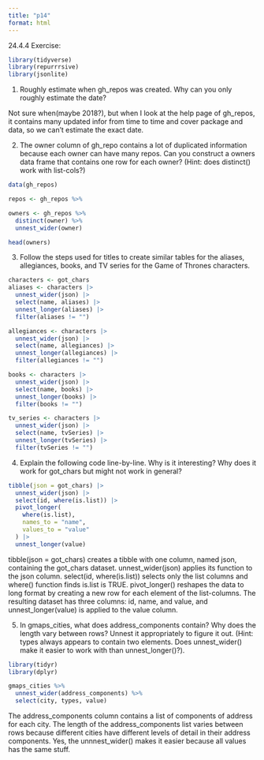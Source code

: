 ```yaml
---
title: "p14"
format: html
---
```

24.4.4 Exercise:
```r
library(tidyverse)
library(repurrrsive)
library(jsonlite)
```

1. Roughly estimate when gh_repos was created. Why can you only roughly estimate the date?

Not sure when(maybe 2018?), but when I look at the help page of gh_repos, it contains many updated infor from time to time and cover package and data, so we can't estimate the exact date.

2. The owner column of gh_repo contains a lot of duplicated information because each owner can have many repos. Can you construct a owners data frame that contains one row for each owner? (Hint: does distinct() work with list-cols?)
```r
data(gh_repos)

repos <- gh_repos %>%

owners <- gh_repos %>%
  distinct(owner) %>% 
  unnest_wider(owner)

head(owners)
```

3. Follow the steps used for titles to create similar tables for the aliases, allegiances, books, and TV series for the Game of Thrones characters.

```r
characters <- got_chars
aliases <- characters |> 
  unnest_wider(json) |> 
  select(name, aliases) |> 
  unnest_longer(aliases) |> 
  filter(aliases != "") 

allegiances <- characters |>
  unnest_wider(json) |>
  select(name, allegiances) |>
  unnest_longer(allegiances) |>
  filter(allegiances != "") 

books <- characters |> 
  unnest_wider(json) |> 
  select(name, books) |> 
  unnest_longer(books) |> 
  filter(books != "") 

tv_series <- characters |> 
  unnest_wider(json) |> 
  select(name, tvSeries) |> 
  unnest_longer(tvSeries) |> 
  filter(tvSeries != "") 

```

4. Explain the following code line-by-line. Why is it interesting? Why does it work for got_chars but might not work in general?
```r
tibble(json = got_chars) |> 
  unnest_wider(json) |> 
  select(id, where(is.list)) |> 
  pivot_longer(
    where(is.list), 
    names_to = "name", 
    values_to = "value"
  ) |>  
  unnest_longer(value)
```
tibble(json = got_chars) creates a tibble with one column, named json, containing the got_chars dataset. unnest_wider(json) applies its function to the json column. select(id, where(is.list)) selects only the list columns and where() function finds is.list is TRUE. pivot_longer() reshapes the data to long format by creating a new row for each element of the list-columns. The resulting dataset has three columns: id, name, and value, and unnest_longer(value) is applied to the value column. 


5. In gmaps_cities, what does address_components contain? Why does the length vary between rows? Unnest it appropriately to figure it out. (Hint: types always appears to contain two elements. Does unnest_wider() make it easier to work with than unnest_longer()?).

```r
library(tidyr)
library(dplyr)

gmaps_cities %>%
  unnest_wider(address_components) %>%
  select(city, types, value)

```
The address_components column contains a list of components of address for each city. The length of the address_components list varies between rows because different cities have different levels of detail in their address components. Yes, the unnnest_wider() makes it easier because all values has the same stuff.
